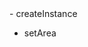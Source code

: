 <PlatformWrapper platform="web">
-    <Link to="{{Global.SIG_SDK_API_WEB}}/modules/agorartm.html#createinstance">createInstance</Link>

-  <Link to="{{Global.SIG_SDK_API_WEB}}/modules/agorartm.html#setarea">setArea</Link>
</PlatformWrapper>
